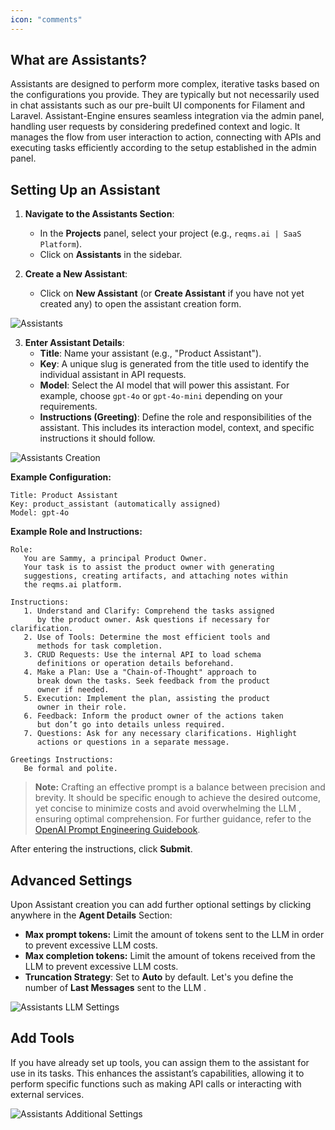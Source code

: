 ```yaml
---
icon: "comments"
---
```


## **What are Assistants?**

Assistants are designed to perform more complex, iterative tasks based on the configurations you provide. 
They are typically but not necessarily used in chat assistants such as our pre-built UI components for Filament and Laravel.
Assistant-Engine ensures seamless integration via the admin panel, handling user requests by considering predefined context and logic. 
It manages the flow from user interaction to action, connecting with APIs and executing tasks efficiently according to the setup established in the admin panel.

## **Setting Up an Assistant**

1. **Navigate to the Assistants Section**:
   - In the **Projects** panel, select your project (e.g., `reqms.ai | SaaS Platform`).
   - Click on **Assistants** in the sidebar.

2. **Create a New Assistant**:
   - Click on **New Assistant** (or **Create Assistant** if you have not yet created any) to open the assistant creation form.

<Frame>
  <img src="images/assistant-engine-assistants-home.png" alt="Assistants"/>
</Frame>


3. **Enter Assistant Details**:
   - **Title**: Name your assistant (e.g., "Product Assistant").
   - **Key**: A unique slug is generated from the title used to identify the individual assistant in API requests.
   - **Model**: Select the AI model that will power this assistant. For example, choose `gpt-4o` or `gpt-4o-mini` depending on your requirements.
   - **Instructions (Greeting)**: Define the role and responsibilities of the assistant. This includes its interaction model, context, and specific instructions it should follow.

<Frame>
  <img src="images/assistant-engine-assistants-creation.png" alt="Assistants Creation"/>
</Frame>

**Example Configuration:**

```plaintext
Title: Product Assistant
Key: product_assistant (automatically assigned)
Model: gpt-4o
```

**Example Role and Instructions:**

```plaintext
Role: 
   You are Sammy, a principal Product Owner. 
   Your task is to assist the product owner with generating 
   suggestions, creating artifacts, and attaching notes within 
   the reqms.ai platform.

Instructions:
   1. Understand and Clarify: Comprehend the tasks assigned 
      by the product owner. Ask questions if necessary for clarification.
   2. Use of Tools: Determine the most efficient tools and 
      methods for task completion.
   3. CRUD Requests: Use the internal API to load schema 
      definitions or operation details beforehand.
   4. Make a Plan: Use a "Chain-of-Thought" approach to 
      break down the tasks. Seek feedback from the product 
      owner if needed.
   5. Execution: Implement the plan, assisting the product 
      owner in their role.
   6. Feedback: Inform the product owner of the actions taken 
      but don’t go into details unless required.
   7. Questions: Ask for any necessary clarifications. Highlight 
      actions or questions in a separate message.

Greetings Instructions:
   Be formal and polite.
```

> **Note:** Crafting an effective prompt is a balance between precision and brevity. It should be specific enough to achieve the desired outcome, yet concise to minimize costs and avoid overwhelming the  LLM , ensuring optimal comprehension. For further guidance, refer to the [OpenAI Prompt Engineering Guidebook](https://platform.openai.com/docs/guides/prompt-engineering).


After entering the instructions, click **Submit**.

## **Advanced Settings**

Upon Assistant creation you can add further optional settings by clicking anywhere in the **Agent Details** Section:

   - **Max prompt tokens:** Limit the amount of tokens sent to the  LLM  in order to prevent excessive  LLM  costs.
   - **Max completion tokens:** Limit the amount of tokens received from the  LLM  to prevent excessive  LLM  costs.
   - **Truncation Strategy**: Set to **Auto** by default. Let's you define the number of **Last Messages** sent to the  LLM .

<Frame>
  <img src="images/assistant-engine-assistants-llm-settings.png" alt="Assistants LLM Settings"/>
</Frame>

## **Add Tools**
   
If you have already set up tools, you can assign them to the assistant for use in its tasks. This enhances the assistant’s capabilities, allowing it to perform specific functions such as making API calls or interacting with external services.

<Frame>
  <img src="images/assistant-engine-assistant-add-tools.png" alt="Assistants Additional Settings"/>
</Frame> 